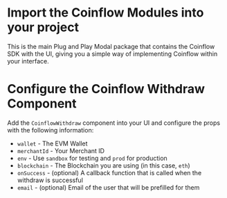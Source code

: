 
<Intro />
<InstallEth />
<EthWallet />
<InstallCoinflow/>

<ContentBlock filePath="src/App.vue" highlight="2">

# Import the Coinflow Modules into your project

This is the main Plug and Play Modal package that contains the Coinflow SDK with the UI, giving you a simple way of implementing Coinflow within your interface.

</ContentBlock>

<ContentBlock filePath="src/App.vue" highlight="27-33">

# Configure the Coinflow Withdraw Component

Add the `CoinflowWithdraw` component into your UI and configure the props with the following information:

- `wallet` - The EVM Wallet
- `merchantId` - Your Merchant ID
- `env` - Use `sandbox` for testing and `prod` for production
- `blockchain` - The Blockchain you are using (in this case, `eth`)
- `onSuccess` - (optional) A callback function that is called when the withdraw is successful
- `email` - (optional) Email of the user that will be prefilled for them

</ContentBlock>
